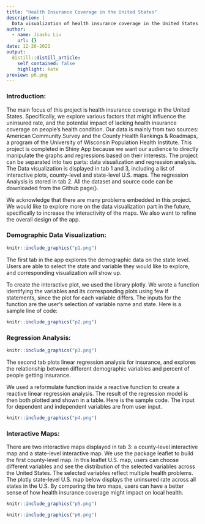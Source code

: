 ```yaml
---
title: "Health Insurance Coverage in the United States"
description: |
  Data visualization of health insurance coverage in the United States in shiny app 
author:
  - name: Jiashu Liu
    url: {}
date: 12-26-2021
output:
  distill::distill_article:
    self_contained: false
    highlight: kate
preview: p6.png
---
```


### Introduction:

The main focus of this project is health insurance coverage in the United States. Specifically, we explore various factors that might influence the uninsured rate, and the potential impact of lacking health insurance coverage on people’s health condition. Our data is mainly from two sources: American Community Survey and the County Health Rankings & Roadmaps, a program of the University of Wisconsin Population Health Institute. This project is completed in Shiny App because we want our audience to directly manipulate the graphs and regressions based on their interests.  The project can be separated into two parts: data visualization and regression analysis. The Data visualization is displayed in tab 1 and 3,  including a list of interactive plots, county-level and state-level U.S. maps. The regression Analysis is stored in tab 2. All the dataset and source code can be downloaded from the Github page(). 

We acknowledge that there are many problems embedded in this project. We would like to explore more on the data visualization part in the future, specifically to increase the interactivity of the maps. We also want to refine the overall design of the app. 

### Demographic Data Visualization:

```r
knitr::include_graphics("p1.png")
```


The first tab in the app explores the demographic data on the state level. Users are able to select the state and variable they would like to explore, and corresponding visualization will show up. 

To create the interactive plot, we used the library plotly. We wrote a function identifying the variables and its corresponding plots using few if statements, since the plot for each variable differs. The inputs for the function are the user's selection of variable name and state. Here is a sample line of code:

```r
knitr::include_graphics("p2.png")
```

### Regression Analysis:

```r
knitr::include_graphics("p3.png")
```


The second tab plots linear regression analysis for insurance, and explores the relationship between different demographic variables and percent of people getting insurance.

We used a reformulate function inside a reactive function to create a reactive linear regression analysis. The result of the regression model is then both plotted and shown in a table. Here is the sample code. The input for dependent and independent variables are from user input. 

```r
knitr::include_graphics("p4.png")
```

### Interactive Maps:

There are two interactive maps displayed in tab 3: a county-level interactive map and a state-level interactive map. We use the package leaflet to build the first county-level map. In this leaflet U.S. map,  users can choose different variables and see the distribution of the selected variables across the United States. The selected variables reflect multiple health problems. The plotly state-level U.S. map below displays the uninsured rate across all states in the U.S. By comparing the two maps, users can have a better sense of how health insurance coverage might impact on local health. 

```r
knitr::include_graphics("p5.png")
```
```r
knitr::include_graphics("p6.png")
```

